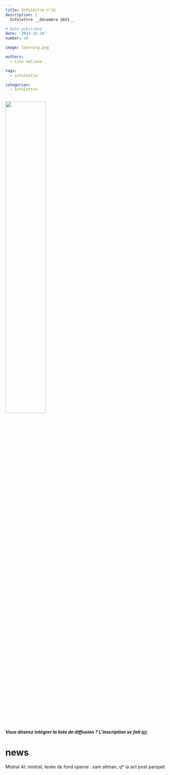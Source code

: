 ```yaml
---
title: Infolettre n°16
description: |
  Infolettre __Décembre 2023__

# Date published
date: '2023-12-14'
number: 16

image: learning.png

authors:
  - Lino Galiana

tags:
  - infolettre

categories:
  - Infolettre
---
```


![](learning.png){width=50% fig-align="center"}

:::{.callout-tip}

__*Vous désirez intégrer la liste de diffusion ? L'inscription se fait [ici](https://framaforms.org/integration-reseau-des-data-scientists-1676407156).*__

:::



# news

Mistral AI: mixtral, levée de fond
openai : sam altman, q*
ia act
post parquet